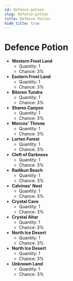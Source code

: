 ---
id: defence-potion
slug: defence-potion
title: Defence Potion
hide_title: true
---


# <ItemIcon iconId="1247"/> Defence Potion
- **Western Frost Land**
	- Quantity: 1
	- Chance: 3%
- **Eastern Frost Land**
	- Quantity: 1
	- Chance: 3%
- **Bitoren Tundra**
	- Quantity: 1
	- Chance: 3%
- **Shares Canyon**
	- Quantity: 1
	- Chance: 3%
- **Morcos' Throne**
	- Quantity: 1
	- Chance: 3%
- **Lorten Forest**
	- Quantity: 1
	- Chance: 3%
- **Cleft of Darkness**
	- Quantity: 1
	- Chance: 3%
- **Radikun Beach**
	- Quantity: 1
	- Chance: 3%
- **Calvinas' Nest**
	- Quantity: 1
	- Chance: 3%
- **Crystal Cave**
	- Quantity: 1
	- Chance: 3%
- **Crystal Altar**
	- Quantity: 1
	- Chance: 3%
- **North Ice Desert**
	- Quantity: 1
	- Chance: 3%
- **North Ice Desert**
	- Quantity: 1
	- Chance: 3%
- **Unknown Land**
	- Quantity: 1
	- Chance: 3%

